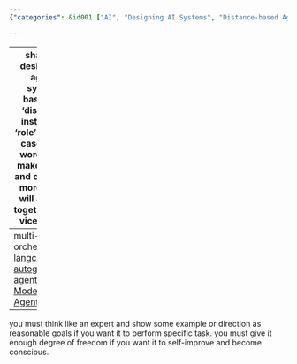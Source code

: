 ```yaml
---
{"categories": &id001 ["AI", "Designing AI Systems", "Distance-based Agents", "LangChain", "Autogen", "Agency", "Self-Improvement"], "category": "AI System Design Guidelines", "date": "2023-09-17 13:01:57", "description": "This text provides guidelines for designing AI systems, advocating for an agent-based approach rather than a role-based one. It highlights the usage of tools like LangChain, Autogen, Agently, and ModelScope-Agent, as well as emphasizing the importance of thinking like an expert, setting example goals, and allowing the AI to self-improve.", "tags": *id001, "title": "guidelines on designing ai systems"}

---
```


------
shall we design the agent system based on 'distance' instead of 'role'? in that case, only words that make sense and continue more often will appear together, and vice versa.
------
multi-agent orchestration:
[langchain](https://github.com/langchain-ai/langchain)
[autogen](https://github.com/microsoft/autogen)
[agently](https://github.com/Maplemx/Agently)
[ModelScope-Agent](https://github.com/modelscope/modelscope-agent)
------
you must think like an expert and show some example or direction as reasonable goals if you want it to perform specific task.
you must give it enough degree of freedom if you want it to self-improve and become conscious.
